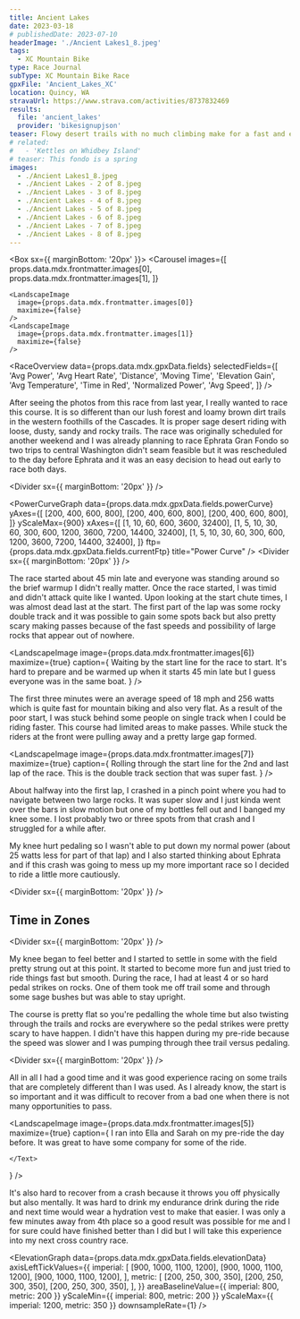 ```yaml
---
title: Ancient Lakes
date: 2023-03-18
# publishedDate: 2023-07-10
headerImage: './Ancient Lakes1_8.jpeg'
tags:
  - XC Mountain Bike
type: Race Journal
subType: XC Mountain Bike Race
gpxFile: 'Ancient_Lakes_XC'
location: Quincy, WA
stravaUrl: https://www.strava.com/activities/8737832469
results:
  file: 'ancient_lakes'
  provider: 'bikesignupjson'
teaser: Flowy desert trails with no much climbing make for a fast and exciting race but with a few challenges.
# related:
#   - 'Kettles on Whidbey Island'
# teaser: This fondo is a spring
images:
  - ./Ancient Lakes1_8.jpeg
  - ./Ancient Lakes - 2 of 8.jpeg
  - ./Ancient Lakes - 3 of 8.jpeg
  - ./Ancient Lakes - 4 of 8.jpeg
  - ./Ancient Lakes - 5 of 8.jpeg
  - ./Ancient Lakes - 6 of 8.jpeg
  - ./Ancient Lakes - 7 of 8.jpeg
  - ./Ancient Lakes - 8 of 8.jpeg
---
```


<Box sx={{ marginBottom: '20px' }}>
  <Carousel
    images={[
      props.data.mdx.frontmatter.images[0],
      props.data.mdx.frontmatter.images[1],
    ]}
  >
    <LandscapeImage
      image={props.data.mdx.frontmatter.images[0]}
      maximize={false}
    />
    <LandscapeImage
      image={props.data.mdx.frontmatter.images[1]}
      maximize={false}
    />
  </Carousel>
</Box>

<RaceOverview
  data={props.data.mdx.gpxData.fields}
  selectedFields={[
    'Avg Power',
    'Avg Heart Rate',
    'Distance',
    'Moving Time',
    'Elevation Gain',
    'Avg Temperature',
    'Time in Red',
    'Normalized Power',
    'Avg Speed',
  ]}
/>
<StravaLink stravaUrl={props.data.mdx.frontmatter.stravaUrl} />

After seeing the photos from this race from last year, I really wanted to race this course. It is so different than our lush forest and loamy brown dirt trails in the western foothills of the Cascades. It is proper sage desert riding with loose, dusty, sandy and rocky trails. The race was originally scheduled for another weekend and I was already planning to race Ephrata Gran Fondo so two trips to central Washington didn't seam feasible but it was rescheduled to the day before Ephrata and it was an easy decision to head out early to race both days.

<Divider sx={{ marginBottom: '20px' }} />

<PowerCurveGraph
  data={props.data.mdx.gpxData.fields.powerCurve}
  yAxes={[
    [200, 400, 600, 800],
    [200, 400, 600, 800],
    [200, 400, 600, 800],
  ]}
  yScaleMax={900}
  xAxes={[
    [1, 10, 60, 600, 3600, 32400],
    [1, 5, 10, 30, 60, 300, 600, 1200, 3600, 7200, 14400, 32400],
    [1, 5, 10, 30, 60, 300, 600, 1200, 3600, 7200, 14400, 32400],
  ]}
  ftp={props.data.mdx.gpxData.fields.currentFtp}
  title="Power Curve"
/>
<Divider sx={{ marginBottom: '20px' }} />

The race started about 45 min late and everyone was standing around so the brief warmup I didn't really matter. Once the race started, I was timid and didn't attack quite like I wanted. Upon looking at the start chute times, I was almost dead last at the start. The first part of the lap was some rocky double track and it was possible to gain some spots back but also pretty scary making passes because of the fast speeds and possibility of large rocks that appear out of nowhere.

<LandscapeImage
  image={props.data.mdx.frontmatter.images[6]}
  maximize={true}
  caption={
    <Text>
      Waiting by the start line for the race to start. It's hard to prepare and
      be warmed up when it starts 45 min late but I guess everyone was in the
      same boat.
    </Text>
  }
/>

The first three minutes were an average speed of 18 mph and 256 watts which is quite fast for mountain biking and also very flat. As a result of the poor start, I was stuck behind some people on single track when I could be riding faster. This course had limited areas to make passes. While stuck the riders at the front were pulling away and a pretty large gap formed.

<LandscapeImage
  image={props.data.mdx.frontmatter.images[7]}
  maximize={true}
  caption={
    <Text>
      Rolling through the start line for the 2nd and last lap of the race. This
      is the double track section that was super fast.
    </Text>
  }
/>

About halfway into the first lap, I crashed in a pinch point where you had to navigate
between two large rocks. It was super slow and I just kinda went over the bars in
slow motion but one of my bottles fell out and I banged my knee some. I lost probably
two or three spots from that crash and I struggled for a while after.

<LandscapeImage image={props.data.mdx.frontmatter.images[4]} maximize={false} />

My knee hurt pedaling so I wasn't able to put down my normal power (about 25 watts less for part
of that lap) and I also started thinking about Ephrata and if this crash was going
to mess up my more important race so I decided to ride a little more cautiously.

<Divider sx={{ marginBottom: '20px' }} />
## Time in Zones
<PowerBreakdown
  powerZoneBuckets={props.data.mdx.gpxData.fields.powerZoneBuckets}
  powerZones={props.data.mdx.gpxData.fields.powerZones}
/>
<Divider sx={{ marginBottom: '20px' }} />

My knee began to feel better and I started to settle in some with the field pretty strung out at this point. It started to become more fun and just tried to ride things fast but smooth. During the race, I had at least 4 or so hard pedal strikes on rocks. One of them took me off trail some and through some sage bushes but was able to stay upright.

<LandscapeImage image={props.data.mdx.frontmatter.images[3]} maximize={false} />

The course is pretty flat so you're pedalling the whole time but also twisting through the trails and rocks are everywhere so the pedal strikes were pretty scary to have happen. I didn't have this happen during my pre-ride because the speed was slower and I was pumping through thee trail versus pedaling.

<Divider sx={{ marginBottom: '20px' }} />
<MatchesBurned data={props.data.mdx.gpxData.fields.matchesBurned} />
<Divider />

All in all I had a good time and it was good experience racing on some trails that are completely different than I was used. As I already know, the start is so important and it was difficult to recover from a bad one when there is not many opportunities to pass.

<LandscapeImage
  image={props.data.mdx.frontmatter.images[5]}
  maximize={true}
  caption={
    <Text>
      I ran into <Link href="https://www.instagram.com/ellaad/">Ella</Link> and <Link href="https://www.instagram.com/_sarahnade/">Sarah</Link> on my pre-ride the day before. It was great to have some company for some of the ride.

    </Text>

}
/>

It's also hard to recover from a crash because it throws you off physically but also mentally. It was hard to drink my endurance drink during the ride and next time would wear a hydration vest to make that easier. I was only a few minutes away from 4th place so a good result was possible for me and I for sure could have finished better than I did but I will take this experience into my next cross country race.

<Map coordinates={props.data.mdx.gpxData.fields.coordinates} />

<ElevationGraph
  data={props.data.mdx.gpxData.fields.elevationData}
  axisLeftTickValues={{
    imperial: [
      [900, 1000, 1100, 1200],
      [900, 1000, 1100, 1200],
      [900, 1000, 1100, 1200],
    ],
    metric: [
      [200, 250, 300, 350],
      [200, 250, 300, 350],
      [200, 250, 300, 350],
    ],
  }}
  areaBaselineValue={{ imperial: 800, metric: 200 }}
  yScaleMin={{ imperial: 800, metric: 200 }}
  yScaleMax={{ imperial: 1200, metric: 350 }}
  downsampleRate={1}
/>

<RaceResults
  data={props.data.mdx.results.fields.data}
  numbersToHighlight={[...Array(12).keys()]}
  distance={props.data.mdx.gpxData.fields.distance}
  racerName="Adam Saegebarth"
  showSpeed={false}
/>
